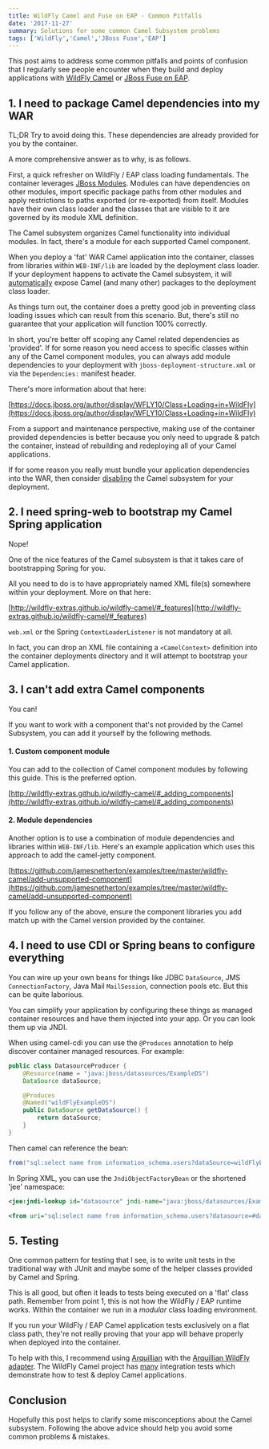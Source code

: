 ```yaml
---
title: WildFly Camel and Fuse on EAP - Common Pitfalls
date: '2017-11-27'
summary: Solutions for some common Camel Subsystem problems
tags: ['WildFly','Camel','JBoss Fuse','EAP']
---
```


This post aims to address some common pitfalls and points of confusion that I regularly see people encounter when they build and deploy applications with [WildFly Camel](https://github.com/wildfly-extras/wildfly-camel)
or [JBoss Fuse on EAP](https://access.redhat.com/documentation/en-us/red_hat_jboss_fuse/).

## 1. I need to package Camel dependencies into my WAR

TL;DR Try to avoid doing this. These dependencies are already provided for you by the container.

A more comprehensive answer as to why, is as follows.

First, a quick refresher on WildFly / EAP class loading fundamentals. The container leverages [JBoss Modules](https://github.com/jboss-modules/jboss-modules). Modules can have dependencies on other modules, import specific package paths from other modules and apply restrictions to paths exported (or re-exported) from itself. Modules have their own class loader and the classes that are visible to it are governed by its module XML definition.

The Camel subsystem organizes Camel functionality into individual modules. In fact, there's a module for each supported Camel component.

When you deploy a 'fat' WAR Camel application into the container, classes from libraries within `WEB-INF/lib` are loaded by the deployment class loader. If your deployment happens to activate the Camel subsystem, it will [automatically](https://github.com/wildfly-extras/wildfly-camel/blob/4.9.0/subsystem/core/src/main/java/org/wildfly/extension/camel/deployment/CamelDependenciesProcessor.java) expose Camel (and many other) packages to the deployment class loader.

As things turn out, the container does a pretty good job in preventing class loading issues which can result from this scenario. But, there's still no guarantee that your application will function 100% correctly.

In short, you're better off scoping any Camel related dependencies as 'provided'. If for some reason you need access to specific classes within any of the Camel component modules, you can always add module dependencies to your deployment with `jboss-deployment-structure.xml` or via the `Dependencies:` manifest header.

There's more information about that here:

[https://docs.jboss.org/author/display/WFLY10/Class+Loading+in+WildFly](https://docs.jboss.org/author/display/WFLY10/Class+Loading+in+WildFly)

From a support and maintenance perspective, making use of the container provided dependencies is better because you only need to upgrade & patch the container, instead of rebuilding and redeploying all of your Camel applications.

If for some reason you really must bundle your application dependencies into the WAR, then consider [disabling](http://wildfly-extras.github.io/wildfly-camel/#_configuration) the Camel subsystem for your deployment.

## 2. I need spring-web to bootstrap my Camel Spring application

Nope!

One of the nice features of the Camel subsystem is that it takes care of bootstrapping Spring for you.

All you need to do is to have appropriately named XML file(s) somewhere within your deployment. More on that here:

[http://wildfly-extras.github.io/wildfly-camel/#_features](http://wildfly-extras.github.io/wildfly-camel/#_features)

`web.xml` or the Spring `ContextLoaderListener` is not mandatory at all.

In fact, you can drop an XML file containing a `<CamelContext>` definition into the container deployments directory and it will attempt to bootstrap your Camel application.

## 3. I can't add extra Camel components

You can!

If you want to work with a component that's not provided by the Camel Subsystem, you can add it yourself by the following methods.

#### 1. Custom component module

You can add to the collection of Camel component modules by following this guide. This is the preferred option.

[http://wildfly-extras.github.io/wildfly-camel/#_adding_components](http://wildfly-extras.github.io/wildfly-camel/#_adding_components)

#### 2. Module dependencies

Another option is to use a combination of module dependencies and libraries within `WEB-INF/lib`. Here's an example application which uses this approach to add the camel-jetty component.

[https://github.com/jamesnetherton/examples/tree/master/wildfly-camel/add-unsupported-component](https://github.com/jamesnetherton/examples/tree/master/wildfly-camel/add-unsupported-component)

If you follow any of the above, ensure the component libraries you add match up with the Camel version provided by the container.

## 4. I need to use CDI or Spring beans to configure everything

You can wire up your own beans for things like JDBC `DataSource`, JMS `ConnectionFactory`, Java Mail `MailSession`, connection pools etc. But this can be quite laborious.

You can simplify your application by configuring these things as managed container resources and have them injected into your app. Or you can look them up via JNDI.

When using camel-cdi you can use the `@Produces` annotation to help discover container managed resources. For example:

```java
public class DatasourceProducer {
    @Resource(name = "java:jboss/datasources/ExampleDS")
    DataSource dataSource;

    @Produces
    @Named("wildFlyExampleDS")
    public DataSource getDataSource() {
        return dataSource;
    }
}
```

Then camel can reference the bean:

```java
from("sql:select name from information_schema.users?dataSource=wildFlyExampleDS")
```

In Spring XML, you can use the `JndiObjectFactoryBean` or the shortened 'jee' namespace:

```xml
<jee:jndi-lookup id="datasource" jndi-name="java:jboss/datasources/ExampleDS"/>

<from uri="sql:select name from information_schema.users?datasource=#datasource>
```

## 5. Testing

One common pattern for testing that I see, is to write unit tests in the traditional way with JUnit and maybe some of the helper classes provided by Camel and Spring.

This is all good, but often it leads to tests being executed on a 'flat' class path. Remember from point 1, this is not how the WildFly / EAP runtime works. Within the container we run in a _modular_ class loading environment.

If you run your WildFly / EAP Camel application tests exclusively on a flat class path, they're not really proving that your app will behave properly when deployed into the container.

To help with this, I recommend using [Arquillian](http://arquillian.org/) with the [Arquillian WildFly adapter](http://arquillian.org/modules/wildfly-arquillian-wildfly-managed-container-adapter/). The WildFly Camel project has [many](https://github.com/wildfly-extras/wildfly-camel/tree/master/itests/standalone/basic/src/test/java/org/wildfly/camel/test) integration tests which demonstrate how to test & deploy Camel applications.

## Conclusion

Hopefully this post helps to clarify some misconceptions about the Camel subsystem. Following the above advice should help you avoid some common problems & mistakes.


